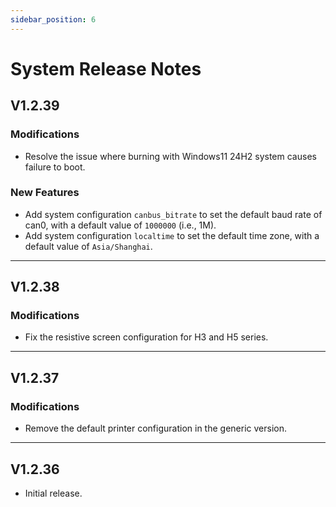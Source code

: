```yaml
---
sidebar_position: 6
---
```


# System Release Notes

## V1.2.39

### Modifications

- Resolve the issue where burning with Windows11 24H2 system causes failure to boot.

### New Features

- Add system configuration `canbus_bitrate` to set the default baud rate of can0, with a default value of `1000000` (i.e., 1M).
- Add system configuration `localtime` to set the default time zone, with a default value of `Asia/Shanghai`.

----

## V1.2.38

### Modifications

- Fix the resistive screen configuration for H3 and H5 series.

----

## V1.2.37

### Modifications

- Remove the default printer configuration in the generic version.

----

## V1.2.36

- Initial release.
